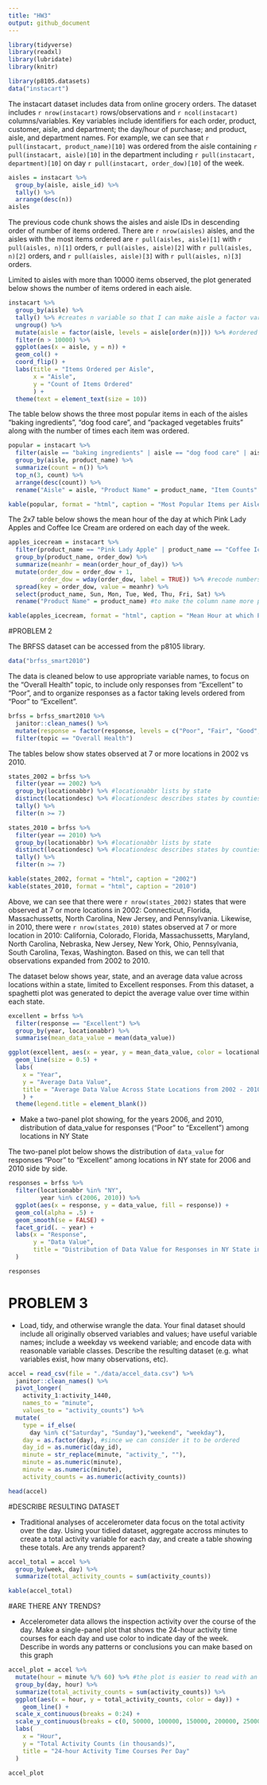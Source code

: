 ```yaml
---
title: "HW3"
output: github_document
---
```


```r
library(tidyverse)
library(readxl)
library(lubridate)
library(knitr)
```

```r
library(p8105.datasets)
data("instacart")
```

The instacart dataset includes data from online grocery orders. The dataset includes `r nrow(instacart)` rows/observations and `r ncol(instacart)` columns/variables. Key variables include identifiers for each order, product, customer, aisle, and department; the day/hour of purchase; and product, aisle, and department names. For example, we can see that `r pull(instacart, product_name)[10]` was ordered from the aisle containing `r pull(instacart, aisle)[10]` in the department including `r pull(instacart, department)[10]` on day `r pull(instacart, order_dow)[10]` of the week.



```r
aisles = instacart %>% 
  group_by(aisle, aisle_id) %>%
  tally() %>% 
  arrange(desc(n))
aisles
```

The previous code chunk shows the aisles and aisle IDs in descending order of number of items ordered. There are `r nrow(aisles)` aisles, and the aisles with the most items ordered are `r pull(aisles, aisle)[1]` with `r pull(aisles, n)[1]` orders, `r pull(aisles, aisle)[2]` with `r pull(aisles, n)[2]` orders, and `r pull(aisles, aisle)[3]` with `r pull(aisles, n)[3]` orders.

Limited to aisles with more than 10000 items observed, the plot generated below shows the number of items ordered in each aisle.

```r
instacart %>%
  group_by(aisle) %>% 
  tally() %>% #creates n variable so that I can make aisle a factor variable with levels based on n
  ungroup() %>% 
  mutate(aisle = factor(aisle, levels = aisle[order(n)])) %>% #ordered to make plot from most to least items ordered
  filter(n > 10000) %>% 
  ggplot(aes(x = aisle, y = n)) +
  geom_col() +
  coord_flip() +
  labs(title = "Items Ordered per Aisle",
       x = "Aisle",
       y = "Count of Items Ordered"
       ) +
  theme(text = element_text(size = 10))
```



The table below shows the three most popular items in each of the aisles “baking ingredients”, “dog food care”, and “packaged vegetables fruits” along with the number of times each item was ordered.

```r
popular = instacart %>% 
  filter(aisle == "baking ingredients" | aisle == "dog food care" | aisle == "packaged vegetables fruits") %>%
  group_by(aisle, product_name) %>% 
  summarize(count = n()) %>% 
  top_n(3, count) %>% 
  arrange(desc(count)) %>% 
  rename("Aisle" = aisle, "Product Name" = product_name, "Item Counts" = count)

kable(popular, format = "html", caption = "Most Popular Items per Aisle")
```


The 2x7 table below shows the mean hour of the day at which Pink Lady Apples and Coffee Ice Cream are ordered on each day of the week.

```r
apples_icecream = instacart %>%
  filter(product_name == "Pink Lady Apple" | product_name == "Coffee Ice Cream") %>%
  group_by(product_name, order_dow) %>% 
  summarize(meanhr = mean(order_hour_of_day)) %>%
  mutate(order_dow = order_dow + 1,
         order_dow = wday(order_dow, label = TRUE)) %>% #recode numbers to days of week
  spread(key = order_dow, value = meanhr) %>% 
  select(product_name, Sun, Mon, Tue, Wed, Thu, Fri, Sat) %>% 
  rename("Product Name" = product_name) #to make the column name more presentable

kable(apples_icecream, format = "html", caption = "Mean Hour at which Pink Lady Apples and Coffee are Ordered", digits = 2)
```


#PROBLEM 2

The BRFSS dataset can be accessed from the p8105 library.
```r
data("brfss_smart2010")
```

The data is cleaned below to use appropriate variable names, to focus on the “Overall Health” topic, to include only responses from “Excellent” to “Poor”, and to organize responses as a factor taking levels ordered from “Poor” to “Excellent”.

```r
brfss = brfss_smart2010 %>% 
  janitor::clean_names() %>% 
  mutate(response = factor(response, levels = c("Poor", "Fair", "Good", "Very good", "Excellent"))) %>% #selects just those between poor and excellent
  filter(topic == "Overall Health")
```


The tables below show states observed at 7 or more locations in 2002 vs 2010.
```r
states_2002 = brfss %>%
  filter(year == 2002) %>% 
  group_by(locationabbr) %>% #locationabbr lists by state
  distinct(locationdesc) %>% #locationdesc describes states by counties
  tally() %>%
  filter(n >= 7)

states_2010 = brfss %>%
  filter(year == 2010) %>% 
  group_by(locationabbr) %>% #locationabbr lists by state
  distinct(locationdesc) %>% #locationdesc describes states by counties
  tally() %>%
  filter(n >= 7)

kable(states_2002, format = "html", caption = "2002")
kable(states_2010, format = "html", caption = "2010")

```
Above, we can see that there were `r nrow(states_2002)` states that were observed at 7 or more locations in 2002: Connecticut, Florida, Massachussetts, North Carolina, New Jersey, and Pennsylvania.
Likewise, in 2010, there were `r nrow(states_2010)` states observed at 7 or more location in 2010: California, Colorado, Florida, Massachussetts, Maryland, North Carolina, Nebraska, New Jersey, New York, Ohio, Pennsylvania, South Carolina, Texas, Washington. Based on this, we can tell that observations expanded from 2002 to 2010.


The dataset below shows year, state, and an average data value across locations within a state, limited to Excellent responses. From this dataset, a spaghetti plot was generated to depict the average value over time within each state.

```r
excellent = brfss %>%
  filter(response == "Excellent") %>%
  group_by(year, locationabbr) %>% 
  summarise(mean_data_value = mean(data_value))

ggplot(excellent, aes(x = year, y = mean_data_value, color = locationabbr)) +
  geom_line(size = 0.5) +
  labs(
    x = "Year",
    y = "Average Data Value",
    title = "Average Data Value Across State Locations from 2002 - 2010"
    ) +
  theme(legend.title = element_blank())
```

  * Make a two-panel plot showing, for the years 2006, and 2010, distribution of data_value for responses (“Poor” to “Excellent”) among locations in NY State

The two-panel plot below shows the distribution of `data_value` for responses "Poor" to "Excellent" among locations in NY state for 2006 and 2010 side by side.

```r
responses = brfss %>% 
  filter(locationabbr %in% "NY",
         year %in% c(2006, 2010)) %>% 
  ggplot(aes(x = response, y = data_value, fill = response)) +
  geom_col(alpha = .5) +
  geom_smooth(se = FALSE) + 
  facet_grid(. ~ year) + 
  labs(x = "Response",
       y = "Data Value",
       title = "Distribution of Data Value for Responses in NY State in 2006 vs 2010"
  )

responses
```




# PROBLEM 3

  * Load, tidy, and otherwise wrangle the data. Your final dataset should include all originally observed variables and values; have useful variable names; include a weekday vs weekend variable; and encode data with reasonable variable classes. Describe the resulting dataset (e.g. what variables exist, how many observations, etc).


```r
accel = read_csv(file = "./data/accel_data.csv") %>% 
  janitor::clean_names() %>% 
  pivot_longer(
    activity_1:activity_1440,
    names_to = "minute",
    values_to = "activity_counts") %>% 
  mutate(
    type = if_else(
      day %in% c("Saturday", "Sunday"),"weekend", "weekday"),
    day = as.factor(day), #since we can consider it to be ordered 
    day_id = as.numeric(day_id),
    minute = str_replace(minute, "activity_", ""),
    minute = as.numeric(minute),
    minute = as.numeric(minute),
    activity_counts = as.numeric(activity_counts))

head(accel)
```

#DESCRIBE RESULTING DATASET


  * Traditional analyses of accelerometer data focus on the total activity over the day. Using your tidied dataset, aggregate accross minutes to create a total activity variable for each day, and create a table showing these totals. Are any trends apparent?

```r
accel_total = accel %>% 
  group_by(week, day) %>% 
  summarize(total_activity_counts = sum(activity_counts))

kable(accel_total)
```

#ARE THERE ANY TRENDS?

  * Accelerometer data allows the inspection activity over the course of the day. Make a single-panel plot that shows the 24-hour activity time courses for each day and use color to indicate day of the week. Describe in words any patterns or conclusions you can make based on this graph
  
```r
accel_plot = accel %>% 
  mutate(hour = minute %/% 60) %>% #the plot is easier to read with an hour variable
  group_by(day, hour) %>%
  summarize(total_activity_counts = sum(activity_counts)) %>%
  ggplot(aes(x = hour, y = total_activity_counts, color = day)) + 
    geom_line() + 
  scale_x_continuous(breaks = 0:24) +
  scale_y_continuous(breaks = c(0, 50000, 100000, 150000, 200000, 250000)) +
  labs(
    x = "Hour",
    y = "Total Activity Counts (in thousands)", 
    title = "24-hour Activity Time Courses Per Day"
  )

accel_plot
```
